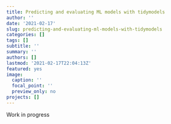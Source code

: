 ```yaml
---
title: Predicting and evaluating ML models with tidymodels
author: ''
date: '2021-02-17'
slug: predicting-and-evaluating-ml-models-with-tidymodels
categories: []
tags: []
subtitle: ''
summary: ''
authors: []
lastmod: '2021-02-17T22:04:13Z'
featured: yes
image:
  caption: ''
  focal_point: ''
  preview_only: no
projects: []
---
```


Work in progress